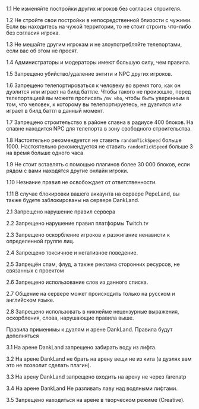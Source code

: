 <Section anchor="general" title="Основные правила сервера" index={1} emoji="diamond-with-a-dot">

<Rules>

1.1 Не изменяйте постройки других игроков без согласия строителя.

1.2 Не стройте свои постройки в непосредственной близости с чужими. Если вы находитесь на чужой территории, то не стоит строить что-либо без согласия игрока.

1.3 Не мешайте другим игрокам и не злоупотребляйте телепортами, если вас об этом не просят. 

1.4 Администраторы и модераторы имеют большую силу, чем правила.

1.5 Запрещено убийство/удаление энтити и NPC других игроков.

1.6 Запрещено телепортироваться к человеку во время того, как он дуэлится или играет на билд баттле. Чтобы такого не произошло, перед телепортацией вы можете прописать `/mv who`, чтобы быть уверенным в том, что человек, к которому вы телепортируетесь, не дуэлится или играет в билд баттл в данный момент.

1.7 Запрещено строительство в районе спавна в радиусе 400 блоков. На спавне находится NPC для телепорта в зону свободного строительства.

1.8 Настоятельно рекомендуется не ставить `randomTickSpeed` больше 1000. Настоятельно рекомендуется не ставить `randomTickSpeed` больше 3 на время больше одного часа

1.9 Не стоит вставлять с помощью плагинов более 30 000 блоков, если рядом с вами находятся другие онлайн игроки. 

1.10 Незнание правил не освобождает от ответственности.

1.11 В случае блокировки вашего аккаунта на сервере PepeLand, вы также будете заблокированы на сервере DankLand.

</Rules>

</Section>




<Section anchor="chat" title="Правила чата игры" index={2} emoji="speech-balloon">

<Rules>

2.1 Запрещено нарушение правил сервера

2.2 Запрещено нарушение правил платформы Twitch.tv

2.3 Запрещено оскорбление игроков и разжигание ненависти к определенной группе лиц.

2.4 Запрещено токсичное и негативное поведение. 

2.5 Запрещён спам, флуд, а также реклама сторонних ресурсов, не связанных с проектом

2.6 Запрещено использование слов из <Link href="/rules/blocklist">данного списка</Link>.

2.7 Общение на сервере может происходить только на русском и английском языке.

2.8 Запрещено использовать в никнейме нецензурные выражения, оскорбления, слова, нарушающие правила выше.

</Rules>

</Section>




<Section anchor="chat" title="Правила PVP зон" index={3} emoji="crossed-swords">

<Explain>
  Правила применимы к дуэлям и арене DankLand. Правила будут дополняться
</Explain>

<Rules>

3.1 На арене DankLand запрещено забирать воду из лифта.

3.2 На арене DankLand не брать на арену вещи не из кита (в дуэлях вам это не позволит сделать плагин).

3.3 На арену DankLand запрещено входить на арену не через /arenatp

3.4 На арене DankLand Не разливать лаву над водяными лифтами.

3.5 Запрещено находиться на арене в творческом режиме (Creative).

</Rules>

</Section>
